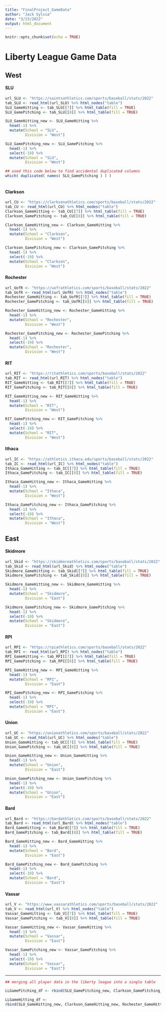 ```yaml
---
title: "FinalProject_GameData"
author: "Jack Sylvia"
date: "3/23/2022"
output: html_document
---
```


```r
knitr::opts_chunk$set(echo = TRUE)
```

# Liberty League Game Data

## West

#### SLU
```r
url_SLU <- "https://saintsathletics.com/sports/baseball/stats/2022"
tab_SLU <- read_html(url_SLU) %>% html_nodes("table")
SLU_GameHitting <- tab_SLU[[7]] %>% html_table(fill = TRUE)
SLU_GamePitching <- tab_SLU[[8]] %>% html_table(fill = TRUE)

SLU_GameHitting_new <- SLU_GameHitting %>%
  head(-1) %>%
  mutate(School = "SLU",
         Division = "West")

SLU_GamePitching_new <- SLU_GamePitching %>%
  head(-1) %>%
  select(-19) %>%
  mutate(School = "SLU",
         Division = "West")

## used this code below to find accidental duplicated columns
which( duplicated( names( SLU_GamePitching ) ) )
  
```


#### Clarkson
```r
url_CU <- "https://clarksonathletics.com/sports/baseball/stats/2022"
tab_CU <- read_html(url_CU) %>% html_nodes("table")
Clarkson_GameHitting <- tab_CU[[7]] %>% html_table(fill = TRUE)
Clarkson_GamePitching <- tab_CU[[8]] %>% html_table(fill = TRUE)

Clarkson_GameHitting_new <- Clarkson_GameHitting %>%
  head(-1) %>%
  mutate(School = "Clarkson",
         Division = "West")

Clarkson_GamePitching_new <- Clarkson_GamePitching %>%
  head(-1) %>%
  select(-19) %>%
  mutate(School = "Clarkson",
         Division = "West")
```

#### Rochester
```r
url_UofR <- "https://uofrathletics.com/sports/baseball/stats/2022"
tab_UofR <- read_html(url_UofR) %>% html_nodes("table")
Rochester_GameHitting <- tab_UofR[[7]] %>% html_table(fill = TRUE)
Rochester_GamePitching <- tab_UofR[[8]] %>% html_table(fill = TRUE)

Rochester_GameHitting_new <- Rochester_GameHitting %>%
  head(-1) %>%
  mutate(School = "Rochester",
         Division = "West")

Rochester_GamePitching_new <- Rochester_GamePitching %>%
  head(-1) %>%
  select(-19) %>%
  mutate(School = "Rochester",
         Division = "West")
```

#### RIT
```r
url_RIT <- "https://ritathletics.com/sports/baseball/stats/2022"
tab_RIT <- read_html(url_RIT) %>% html_nodes("table")
RIT_GameHitting <- tab_RIT[[7]] %>% html_table(fill = TRUE)
RIT_GamePitching <- tab_RIT[[8]] %>% html_table(fill = TRUE)

RIT_GameHitting_new <- RIT_GameHitting %>%
  head(-1) %>%
  mutate(School = "RIT",
         Division = "West")

RIT_GamePitching_new <- RIT_GamePitching %>%
  head(-1) %>%
  select(-19) %>%
  mutate(School = "RIT",
         Division = "West")
```

#### Ithaca
```r
url_IC <- "https://athletics.ithaca.edu/sports/baseball/stats/2022"
tab_IC <- read_html(url_IC) %>% html_nodes("table")
Ithaca_GameHitting <- tab_IC[[7]] %>% html_table(fill = TRUE)
Ithaca_GamePitching <- tab_IC[[8]] %>% html_table(fill = TRUE)

Ithaca_GameHitting_new <- Ithaca_GameHitting %>%
  head(-1) %>%
  mutate(School = "Ithaca",
         Division = "West")

Ithaca_GamePitching_new <- Ithaca_GamePitching %>%
  head(-1) %>%
  select(-19) %>%
  mutate(School = "Ithaca",
         Division = "West")
```

## East

#### Skidmore
```r
url_Skid <- "https://skidmoreathletics.com/sports/baseball/stats/2022"
tab_Skid <- read_html(url_Skid) %>% html_nodes("table")
Skidmore_GameHitting <- tab_Skid[[7]] %>% html_table(fill = TRUE)
Skidmore_GamePitching <- tab_Skid[[8]] %>% html_table(fill = TRUE)

Skidmore_GameHitting_new <- Skidmore_GameHitting %>%
  head(-1) %>%
  mutate(School = "Skidmore",
         Division = "East")

Skidmore_GamePitching_new <- Skidmore_GamePitching %>%
  head(-1) %>%
  select(-19) %>%
  mutate(School = "Skidmore",
         Division = "East")
```

#### RPI
```r
url_RPI <- "https://rpiathletics.com/sports/baseball/stats/2022"
tab_RPI <- read_html(url_RPI) %>% html_nodes("table")
RPI_GameHitting <- tab_RPI[[7]] %>% html_table(fill = TRUE)
RPI_GamePitching <- tab_RPI[[8]] %>% html_table(fill = TRUE)

RPI_GameHitting_new <- RPI_GameHitting %>%
  head(-1) %>%
  mutate(School = "RPI",
         Division = "East")

RPI_GamePitching_new <- RPI_GamePitching %>%
  head(-1) %>%
  select(-19) %>%
  mutate(School = "RPI",
         Division = "East")
```

#### Union
```r
url_UC <- "https://unionathletics.com/sports/baseball/stats/2022"
tab_UC <- read_html(url_UC) %>% html_nodes("table")
Union_GameHitting <- tab_UC[[7]] %>% html_table(fill = TRUE)
Union_GamePitching <- tab_UC[[8]] %>% html_table(fill = TRUE)

Union_GameHitting_new <- Union_GameHitting %>%
  head(-1) %>%
  mutate(School = "Union",
         Division = "East")

Union_GamePitching_new <- Union_GamePitching %>%
  head(-1) %>%
  select(-19) %>%
  mutate(School = "Union",
         Division = "East")
```

#### Bard
```r
url_Bard <- "https://bardathletics.com/sports/baseball/stats/2022"
tab_Bard <- read_html(url_Bard) %>% html_nodes("table")
Bard_GameHitting <- tab_Bard[[7]] %>% html_table(fill = TRUE)
Bard_GamePitching <- tab_Bard[[8]] %>% html_table(fill = TRUE)

Bard_GameHitting_new <- Bard_GameHitting %>%
  head(-1) %>%
  mutate(School = "Bard",
         Division = "East")

Bard_GamePitching_new <- Bard_GamePitching %>%
  head(-1) %>%
  select(-19) %>%
  mutate(School = "Bard",
         Division = "East")
```

#### Vassar
```r
url_V <- "https://www.vassarathletics.com/sports/baseball/stats/2022"
tab_V <- read_html(url_V) %>% html_nodes("table")
Vassar_GameHitting <- tab_V[[7]] %>% html_table(fill = TRUE)
Vassar_GamePitching <- tab_V[[8]] %>% html_table(fill = TRUE)

Vassar_GameHitting_new <- Vassar_GameHitting %>%
  head(-1) %>%
  mutate(School = "Vassar",
         Division = "East")

Vassar_GamePitching_new <- Vassar_GamePitching %>%
  head(-1) %>%
  select(-19) %>%
  mutate(School = "Vassar",
         Division = "East")
```

-------------------------------------------

```r

## merging all player data in the liberty league into a single table

LLGamePitching_df <- rbind(SLU_GamePitching_new, Clarkson_GamePitching_new, Rochester_GamePitching_new, RIT_GamePitching_new, Ithaca_GamePitching_new, Skidmore_GamePitching_new, RPI_GamePitching_new, Union_GamePitching_new, Bard_GamePitching_new, Vassar_GamePitching_new)

LLGameHitting_df <-
rbind(SLU_GameHitting_new, Clarkson_GameHitting_new, Rochester_GameHitting_new, RIT_GameHitting_new, Ithaca_GameHitting_new, Skidmore_GameHitting_new, RPI_GameHitting_new, Union_GameHitting_new, Bard_GameHitting_new, Vassar_GameHitting_new)

```

